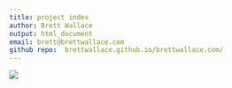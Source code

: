 ```yaml
---
title: project index
author: Brett Wallace
output: html_document
email: brett@brettwallace.com
github repo:  brettwallace.github.io/brettwallace.com/
---
```

![](images\american-union-film-2021-001-web.jpg)